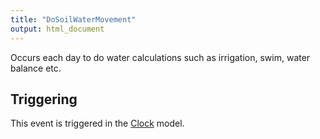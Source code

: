 ```yaml
---
title: "DoSoilWaterMovement"
output: html_document
---
```



Occurs each day to do water calculations such as irrigation, swim, water balance etc.

## Triggering

This event is triggered in the [Clock](/docs/Models/Clock.qmd) model.
